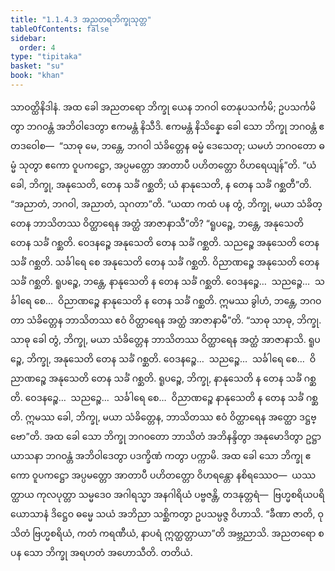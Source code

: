 ```yaml
---
title: "1.1.4.3 အညတရဘိက္ခုသုတ္တ"
tableOfContents: false
sidebar:
  order: 4
type: "tipitaka"
basket: "su"
book: "khan"
---
```



<DynamicBreadcrumb />

<Division number="35" book="khan">

<Paragraph number="159" book="khan">
သာဝတ္ထိနိဒါနံ. အထ ခေါ အညတရော ဘိက္ခု ယေန ဘဂဝါ တေနုပသင်္ကမိ; ဥပသင်္ကမိတွာ ဘဂဝန္တံ အဘိဝါဒေတွာ ဧကမန္တံ နိသီဒိ. ဧကမန္တံ နိသိန္နော ခေါ သော ဘိက္ခု ဘဂဝန္တံ ဧတဒဝေါစ—  “သာဓု မေ, ဘန္တေ, ဘဂဝါ သံခိတ္တေန ဓမ္မံ ဒေသေတု; ယမဟံ ဘဂဝတော ဓမ္မံ သုတွာ ဧကော ဝူပကဋ္ဌော, အပ္ပမတ္တော အာတာပီ ပဟိတတ္တော ဝိဟရေယျန်”တိ. “ယံ ခေါ, ဘိက္ခု, အနုသေတိ, တေန သင်္ခံ ဂစ္ဆတိ; ယံ နာနုသေတိ, န တေန သင်္ခံ ဂစ္ဆတီ”တိ. “အညာတံ, ဘဂဝါ, အညာတံ, သုဂတာ”တိ.
</Paragraph>

<Paragraph number="160" book="khan">
“ယထာ ကထံ ပန တွံ, ဘိက္ခု, မယာ သံခိတ္တေန ဘာသိတဿ ဝိတ္ထာရေန အတ္ထံ အာဇာနာသီ”တိ? “ရူပဉ္စေ, ဘန္တေ, အနုသေတိ တေန သင်္ခံ ဂစ္ဆတိ. ဝေဒနဉ္စေ အနုသေတိ တေန သင်္ခံ ဂစ္ဆတိ. သညဉ္စေ အနုသေတိ တေန သင်္ခံ ဂစ္ဆတိ. သင်္ခါရေ စေ အနုသေတိ တေန သင်္ခံ ဂစ္ဆတိ. ဝိညာဏဉ္စေ အနုသေတိ တေန သင်္ခံ ဂစ္ဆတိ. ရူပဉ္စေ, ဘန္တေ, နာနုသေတိ န တေန သင်္ခံ ဂစ္ဆတိ. ဝေဒနဉ္စေ…  သညဉ္စေ…  သင်္ခါရေ စေ…  ဝိညာဏဉ္စေ နာနုသေတိ န တေန သင်္ခံ ဂစ္ဆတိ. ဣမဿ ခွါဟံ, ဘန္တေ, ဘဂဝတာ သံခိတ္တေန ဘာသိတဿ ဧဝံ ဝိတ္ထာရေန အတ္ထံ အာဇာနာမီ”တိ.
</Paragraph>

<Paragraph number="161" book="khan">
“သာဓု သာဓု, ဘိက္ခု. သာဓု ခေါ တွံ, ဘိက္ခု, မယာ သံခိတ္တေန ဘာသိတဿ ဝိတ္ထာရေန အတ္ထံ အာဇာနာသိ. ရူပဉ္စေ, ဘိက္ခု, အနုသေတိ တေန သင်္ခံ ဂစ္ဆတိ. ဝေဒနဉ္စေ…  သညဉ္စေ…  သင်္ခါရေ စေ…  ဝိညာဏဉ္စေ အနုသေတိ တေန သင်္ခံ ဂစ္ဆတိ. ရူပဉ္စေ, ဘိက္ခု, နာနုသေတိ န တေန သင်္ခံ ဂစ္ဆတိ. ဝေဒနဉ္စေ…  သညဉ္စေ…  သင်္ခါရေ စေ…  ဝိညာဏဉ္စေ နာနုသေတိ န တေန သင်္ခံ ဂစ္ဆတိ. ဣမဿ ခေါ, ဘိက္ခု, မယာ သံခိတ္တေန, ဘာသိတဿ ဧဝံ ဝိတ္ထာရေန အတ္ထော ဒဋ္ဌဗ္ဗော”တိ.
</Paragraph>

<Paragraph number="162" book="khan">
အထ ခေါ သော ဘိက္ခု ဘဂဝတော ဘာသိတံ အဘိနန္ဒိတွာ အနုမောဒိတွာ ဥဋ္ဌာယာသနာ ဘဂဝန္တံ အဘိဝါဒေတွာ ပဒက္ခိဏံ ကတွာ ပက္ကာမိ.
</Paragraph>

<Paragraph number="163" book="khan">
အထ ခေါ သော ဘိက္ခု ဧကော ဝူပကဋ္ဌော အပ္ပမတ္တော အာတာပီ ပဟိတတ္တော ဝိဟရန္တော နစိရဿေဝ—  ယဿတ္ထာယ ကုလပုတ္တာ သမ္မဒေဝ အဂါရသ္မာ အနဂါရိယံ ပဗ္ဗဇန္တိ, တဒနုတ္တရံ—  ဗြဟ္မစရိယပရိယောသာနံ ဒိဋ္ဌေဝ ဓမ္မေ သယံ အဘိညာ သစ္ဆိကတွာ ဥပသမ္ပဇ္ဇ ဝိဟာသိ. “ခီဏာ ဇာတိ, ဝုသိတံ ဗြဟ္မစရိယံ, ကတံ ကရဏီယံ, နာပရံ ဣတ္ထတ္တာယာ”တိ အဗ္ဘညာသိ. အညတရော စ ပန သော ဘိက္ခု အရဟတံ အဟောသီတိ.

</Paragraph>
</Division>

<Paragraph number="164" type="center" book="khan">
တတိယံ.
</Paragraph>